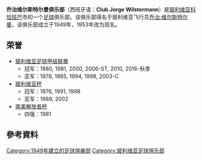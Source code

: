 {{Noteta
|G1=足球|G2=南美球會
|1=zh-hans:维尔斯特尔曼;zh-hk:威斯特曼;zh-tw:維爾斯特爾曼;
}}
{{Infobox football club
| clubname   = 威斯特曼
| image      = 
| fullname   = 乔治维尔斯特尔曼俱乐部
| nickname   = El Equipo Aviador,<br /> Wilster,<br /> Hercules,<br /> Rojo del valle
| founded    = 1949年11月24日 
| ground     = {{tsl|en|Estadio Félix Capriles|}},<br />[[科恰班巴|科恰班巴]], [[玻利維亞|玻利維亞]]
| capacity   = 36,000 <ref>http://www.fussballtempel.net/conmebol/listeconmebol.html</ref>
| chairman   = [[Gróver_Vargas|Gróver Vargas]]
| manager    = [[Roberto_Mosquera|Roberto Mosquera]]
| league     = [[玻利維亞足球甲級聯賽|玻利維亞足球甲級聯賽]]
| season     = 2019
| position   = 秋季，第 1 位
| website    = https://web.archive.org/web/20140719021331/http://www.wilstermann.com.bo/ 
| pattern_la1=_jorgew16h|pattern_b1=_jorgew16h|pattern_ra1=_jorgew16h
| leftarm1=FF0000|body1=FF0000|rightarm1=FF0000|shorts1=002240|socks1=003377
| pattern_la2=_jorgew16a|pattern_b2=_jorgew16a|pattern_ra2=_jorgew16a
| leftarm2=FFFFFF|body2=FFFFFF|rightarm2=FFFFFF|shorts2=000022|socks2=FFFF00
}}
'''乔治维尔斯特尔曼俱乐部'''（西班牙语：'''Club Jorge Wilstermann'''）是[[玻利维亚|玻利维亚]][[科恰班巴|科恰班巴]]市的一个[[足球|足球]]俱乐部。该俱乐部得名于玻利维亚飞行员[[乔治·维尔斯特尔曼|乔治·维尔斯特尔曼]]。该俱乐部成立于1949年，1953年改为现名。

== 荣誉 ==
* [[玻利维亚足球甲级联赛|玻利维亚足球甲级联赛]]
**冠军：1980, 1981, 2000, 2006-ST, 2010, 2016-秋季
**亚军：1978, 1985, 1994, 1998, 2003-C
* [[玻利维亚杯|玻利维亚杯]]
**冠军：1976, 1991, 1998
**亚军：1989, 2002
* [[南美解放者杯|南美解放者杯]]
**四强：1981

== 參考資料 ==
{{reflist}}
[[Category:1949年建立的足球俱樂部|Category:1949年建立的足球俱樂部]]
[[Category:玻利维亚足球俱乐部|Category:玻利维亚足球俱乐部]]